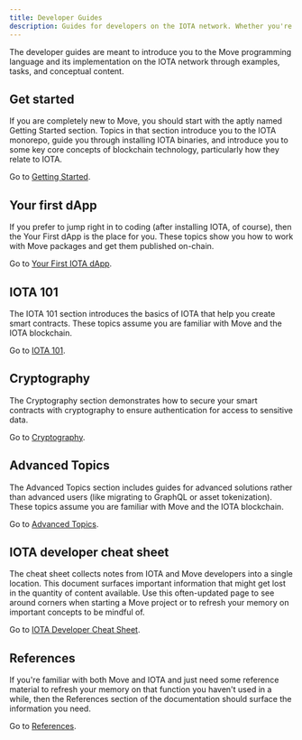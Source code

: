 ```yaml
---
title: Developer Guides
description: Guides for developers on the IOTA network. Whether you're just learning how to create smart contracts or are a Move expert, these guides help to fast-track your IOTA development. 
---
```


The developer guides are meant to introduce you to the Move programming language and its implementation on the IOTA network through examples, tasks, and conceptual content.  

## Get started

If you are completely new to Move, you should start with the aptly named Getting Started section. Topics in that section introduce you to the IOTA monorepo, guide you through installing IOTA binaries, and introduce you to some key core concepts of blockchain technology, particularly how they relate to IOTA. 

Go to [Getting Started](getting-started.mdx).

## Your first dApp

If you prefer to jump right in to coding (after installing IOTA, of course), then the Your First dApp is the place for you. These topics show you how to work with Move packages and get them published on-chain. 

Go to [Your First IOTA dApp](getting-started/first-app/first-app.mdx).

## IOTA 101

The IOTA 101 section introduces the basics of IOTA that help you create smart contracts. These topics assume you are familiar with Move and the IOTA blockchain.

Go to [IOTA 101](iota-101.mdx).

## Cryptography

The Cryptography section demonstrates how to secure your smart contracts with cryptography to ensure authentication for access to sensitive data.

Go to [Cryptography](cryptography.mdx).

## Advanced Topics

The Advanced Topics section includes guides for advanced solutions rather than advanced users (like migrating to GraphQL or asset tokenization). These topics assume you are familiar with Move and the IOTA blockchain.

Go to [Advanced Topics](advanced.mdx).

## IOTA developer cheat sheet

The cheat sheet collects notes from IOTA and Move developers into a single location. This document surfaces important information that might get lost in the quantity of content available. Use this often-updated page to see around corners when starting a Move project or to refresh your memory on important concepts to be mindful of. 

Go to [IOTA Developer Cheat Sheet](dev-cheat-sheet.mdx).

## References

If you're familiar with both Move and IOTA and just need some reference material to refresh your memory on that function you haven't used in a while, then the References section of the documentation should surface the information you need.

Go to [References](../references/references.mdx).